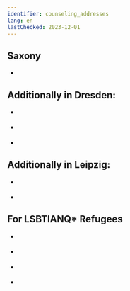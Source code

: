 ```yaml
---
identifier: counseling_addresses
lang: en
lastChecked: 2023-12-01
---
```



## Saxony

- <Address identifier="sfr_perspectives" />

## Additionally in Dresden:

- <Address identifier="sfr_perspektive_bleiberecht" />
- <Address identifier="rlc_dresden" />
- <Address identifier="auslaenderrat_dresden" />

## Additionally in Leipzig:

- <Address identifier="rlc_leipzig" />
- <Address identifier="space_leipzig" />

## For LSBTIANQ\* Refugees

- <Address identifier="gerede_dresden" />
- <Address identifier="queer_refugees_network_leipzig" />
- <Address identifier="queer_refugees_resilience_leipzig" />
- <Address identifier="lsvd_chemnitz" />
